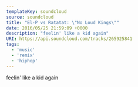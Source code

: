 ---
templateKey: soundcloud
source: soundcloud
title: "El-P vs Ratatat: \"No Loud Kings\""
date: 2016/05/25 21:59:09 +0000
description: "feelin' like a kid again"
URI: https://api.soundcloud.com/tracks/265925841
tags: 
  - 'music'
  - 'remix'
  - 'hiphop'
---

feelin' like a kid again
